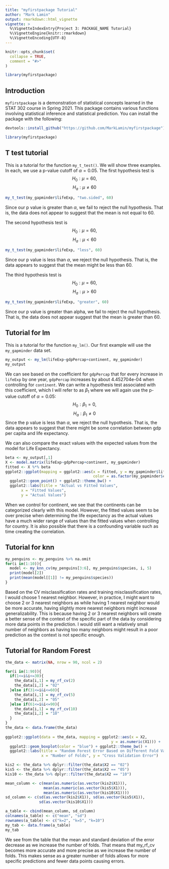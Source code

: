 ```yaml
---
title: "myfirstpackage Tutorial"
author: "Mark Lamin"
output: rmarkdown::html_vignette
vignette: >
  %\VignetteIndexEntry{Project 3: PACKAGE_NAME Tutorial}
  %\VignetteEngine{knitr::rmarkdown}
  %\VignetteEncoding{UTF-8}
---
```


```r
knitr::opts_chunk$set(
  collapse = TRUE,
  comment = "#>"
)
```

```r
library(myfirstpackage)
```
## Introduction
`myfirstpackage` is a demonstration of statistical concepts learned in the STAT 302 course in Spring 2021. This package contains various functions involving statistical inference and statistical prediction. You can install the package with the following:
```r
devtools::install_github("https://github.com/MarkLamin/myfirstpackage")
```
```r
library(myfirstpackage)
```

## T test tutorial
This is a tutorial for the function `my_t_test()`. We will show three examples. In each, we use a p-value cutoff of $\alpha = 0.05$. The first hypothesis test is $$H_0: \mu=60, $$ $$H_a: \mu\neq60 $$
```r
my_t_test(my_gapminder$lifeExp, "two.sided", 60)
```

Since our p value is greater than $\alpha$, we fail to reject the null hypothesis. That is, the data does not appear to suggest that the mean is not equal to 60.

The second hypothesis test is $$H_0: \mu=60, $$ $$H_a: \mu<60 $$
```r
my_t_test(my_gapminder$lifeExp, "less", 60)
```

Since our p value is less than $\alpha$, we reject the null hypothesis. That is, the data appears to suggest that the mean might be less than 60.

The third hypothesis test is $$H_0: \mu=60, $$ $$H_a: \mu>60 $$
```r
my_t_test(my_gapminder$lifeExp, "greater", 60)
```

Since our p value is greater than alpha, we fail to reject the null hypothesis. That is, the data does not appear suggest that the mean is greater than 60.

## Tutorial for lm
This is a tutorial for the function `my_lm()`. Our first example will use the `my_gapminder` data set.
```r
my_output <- my_lm(lifeExp~gdpPercap+continent, my_gapminder)
my_output
```
We can see based on the coefficient for `gdpPercap` that for every increase in `lifeExp` by one year, `gdpPercap` increases by about 4.452704e-04 when controlling for `continent`. We can write a hypothesis test associated with this coefficient, which I will refer to as $\beta_1$ where we will again use the p-value cutoff of $\alpha=0.05$: $$H_0: \beta_1=0, $$ $$H_a: \beta_1\neq0 $$ Since the p value is less than $\alpha$, we reject the null hypothesis. That is, the data appears to suggest that there might be some correlation between gdp per capita and life expectancy.

We can also compare the exact values with the expected values from the model for Life Expectancy.
```r
beta <- my_output[,1]
X <- model.matrix(lifeExp~gdpPercap+continent, my_gapminder)
fitted <- X %*% beta
ggplot2::ggplot(mapping = ggplot2::aes(x = fitted, y = my_gapminder$lifeExp,
                                       color = as.factor(my_gapminder$continent))) + 
  ggplot2::geom_point() + ggplot2::theme_bw() +
  ggplot2::labs(title = "Actual vs Fitted Values",
       x = "Fitted Values",
       y = "Actual Values")
```

When we control for continent, we see that the continents can be categorized clearly with this model. However, the fitted values seem to be over precise when determining the life expectancy as the actual values have a much wider range of values than the fitted values when controlling for country. It is also possible that there is a confounding variable such as time creating the correlation.

## Tutorial for knn

```r
my_penguins <- my_penguins %>% na.omit
for(i in(1:10)){
  model <- my_knn_cv(my_penguins[3:6], my_penguins$species, i, 5)
  print(model[2])
  print(mean(model[[1]] != my_penguins$species))
}
```

Based on the CV misclassification rates and training misclassification rates, I would choose 1 nearest neighbor. However, in practice, I might want to choose 2 or 3 nearest neighbors as while having 1 nearest neighbor would be more accurate, having slightly more nearest neighbors might increase generalizability. This is because having 2 or 3 nearest neighbors will create a better sense of the context of the specific part of the data by considering more data points in the prediction. I would still want a relatively small number of neighbors as having too many neighbors might result in a poor prediction as the context is not specific enough.

## Tutorial for Random Forest
```r
the_data <- matrix(NA, nrow = 90, ncol = 2)

for(i in(1:90)){
  if(1<=i&i<=30){
    the_data[i,1] = my_rf_cv(2)
    the_data[i,2] = "02"
  }else if(31<=i&i<=60){
    the_data[i,1] = my_rf_cv(5)
    the_data[i,2] = "05"
  }else if(61<=i&i<=90){
    the_data[i,1] = my_rf_cv(10)
    the_data[i,2] = "10"
  }
}
the_data <- data.frame(the_data)
           
ggplot2::ggplot(data = the_data, mapping = ggplot2::aes(x = X2,
                                               y = as.numeric(X1))) +
  ggplot2::geom_boxplot(color = "blue") + ggplot2::theme_bw() + 
  ggplot2::labs(title = "Random Forest Error Based on Different Fold Values",
                x = "Number of Folds", y = "Cross Validation Error")

kis2 <- the_data %>% dplyr::filter(the_data$X2 == "02")
kis5 <- the_data %>% dplyr::filter(the_data$X2 == "05")
kis10 <- the_data %>% dplyr::filter(the_data$X2 == "10")

mean_column <- c(mean(as.numeric(as.vector(kis2$X1))),
                 mean(as.numeric(as.vector(kis5$X1))),
                 mean(as.numeric(as.vector(kis10$X1))))
sd_column <- c(sd(as.vector(kis2$X1)), sd(as.vector(kis5$X1)),
               sd(as.vector(kis10$X1)))

a_table <- cbind(mean_column, sd_column)
colnames(a_table) <- c("mean", "sd")
rownames(a_table) <- c("k=2", "k=5", "k=10")
my_tab <- data.frame(a_table)
my_tab
```

We see from the table that the mean and standard deviation of the error decrease as we increase the number of folds. That means that my_rf_cv becomes more accurate and more precise as we increase the number of folds. This makes sense as a greater number of folds allows for more specific predictions and fewer data points causing errors.
